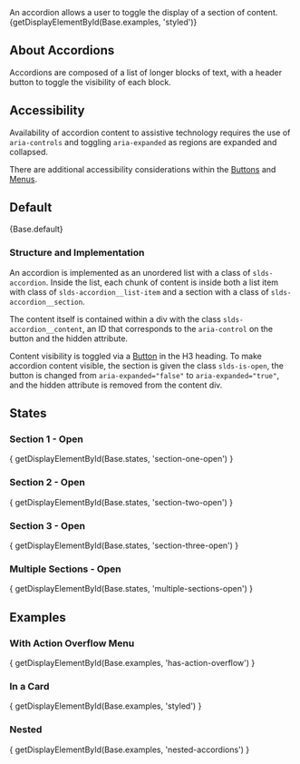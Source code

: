 
<div className="doc lead">
  An accordion allows a user to toggle the display of a section of content.
</div>

<CodeView exampleOnly>
  {getDisplayElementById(Base.examples, 'styled')}
</CodeView>

## About Accordions

Accordions are composed of a list of longer blocks of text, with a header button to toggle the visibility of each block.

## Accessibility

Availability of accordion content to assistive technology requires the use of `aria-controls` and toggling `aria-expanded` as regions are expanded and collapsed.

There are additional accessibility considerations within the [Buttons](/components/buttons) and [Menus](/components/menus).

## Default
<CodeView>
  {Base.default}
</CodeView>

### Structure and Implementation

An accordion is implemented as an unordered list with a class of `slds-accordion`. Inside the list, each chunk of content is inside both a list item with class of `slds-accordion__list-item` and a section with a class of `slds-accordion__section`.

The content itself is contained within a div with the class `slds-accordion__content`, an ID that corresponds to the `aria-control` on the button and the hidden attribute.

Content visibility is toggled via a [Button](/components/buttons) in the H3 heading. To make accordion content visible, the section is given the class `slds-is-open`, the button is changed from `aria-expanded="false"` to `aria-expanded="true"`, and the hidden attribute is removed from the content div.


## States

### Section 1 - Open
<CodeView>
  { getDisplayElementById(Base.states, 'section-one-open') }
</CodeView>

### Section 2 - Open
<CodeView>
  { getDisplayElementById(Base.states, 'section-two-open') }
</CodeView>

### Section 3 - Open
<CodeView>
  { getDisplayElementById(Base.states, 'section-three-open') }
</CodeView>

### Multiple Sections - Open
<CodeView>
  { getDisplayElementById(Base.states, 'multiple-sections-open') }
</CodeView>

## Examples

### With Action Overflow Menu
<CodeView>
  { getDisplayElementById(Base.examples, 'has-action-overflow') }
</CodeView>

### In a Card
<CodeView>
  { getDisplayElementById(Base.examples, 'styled') }
</CodeView>

### Nested
<CodeView>
  { getDisplayElementById(Base.examples, 'nested-accordions') }
</CodeView>
